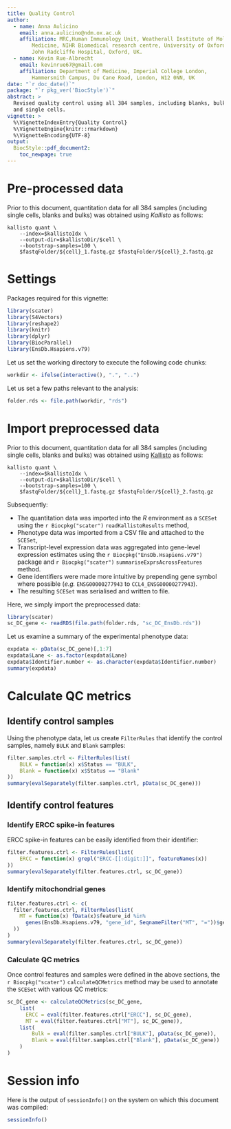 ```yaml
---
title: Quality Control
author:
  - name: Anna Aulicino
    email: anna.aulicino@ndm.ox.ac.uk
    affiliation: MRC,Human Immunology Unit, Weatherall Institute of Molecular
        Medicine, NIHR Biomedical research centre, University of Oxford,
        John Radcliffe Hospital, Oxford, UK.
  - name: Kévin Rue-Albrecht
    email: kevinrue67@gmail.com
    affiliation: Department of Medicine, Imperial College London,
        Hammersmith Campus, Du Cane Road, London, W12 0NN, UK
date: "`r doc_date()`"
package: "`r pkg_ver('BiocStyle')`"
abstract: >
  Revised quality control using all 384 samples, including blanks, bulks
  and single cells.
vignette: >
  %\VignetteIndexEntry{Quality Control}
  %\VignetteEngine{knitr::rmarkdown}
  %\VignetteEncoding{UTF-8}
output: 
  BiocStyle::pdf_document2:
    toc_newpage: true
---
```


# Pre-processed data

Prior to this document, quantitation data for all 384 samples
(including single cells, blanks and bulks) was obtained using _Kallisto_ 
as follows:

```
kallisto quant \
    --index=$kallistoIdx \
    --output-dir=$kallistoDir/$cell \
    --bootstrap-samples=100 \
    $fastqFolder/${cell}_1.fastq.gz $fastqFolder/${cell}_2.fastq.gz
```

# Settings

Packages required for this vignette:

```r
library(scater)
library(S4Vectors)
library(reshape2)
library(knitr)
library(dplyr)
library(BiocParallel)
library(EnsDb.Hsapiens.v79)
```

Let us set the working directory to execute the following code chunks:

```r
workdir <- ifelse(interactive(), ".", "..")
```

Let us set a few paths relevant to the analysis:

```r
folder.rds <- file.path(workdir, "rds")
```

# Import preprocessed data

Prior to this document, quantitation data for all 384 samples
(including single cells, blanks and bulks) was obtained using
[Kallisto](https://pachterlab.github.io/kallisto/)
as follows:

```
kallisto quant \
    --index=$kallistoIdx \
    --output-dir=$kallistoDir/$cell \
    --bootstrap-samples=100 \
    $fastqFolder/${cell}_1.fastq.gz $fastqFolder/${cell}_2.fastq.gz
```

Subsequently:

* The quantitation data was imported into the _R_ environment as a
  `SCESet` using the `r Biocpkg("scater")` `readKallistoResults` method,
* Phenotype data was imported from a CSV file and attached to the `SCESet`,
* Transcript-level expression data was aggregated into gene-level
    expression estimates using the `r Biocpkg("EnsDb.Hsapiens.v79")` package
    and `r Biocpkg("scater")` `summariseExprsAcrossFeatures` method.
* Gene identifiers were made more intuitive by prepending gene symbol where
    possible (*e.g.* `ENSG00000277943` to `CCL4_ENSG00000277943`).
* The resulting `SCESet` was serialised and written to file.

Here, we simply import the preprocessed data:

```r
library(scater)
sc_DC_gene <- readRDS(file.path(folder.rds, "sc_DC_EnsDb.rds"))
```

Let us examine a summary of the experimental phenotype data:

```r
expdata <- pData(sc_DC_gene)[,1:7]
expdata$Lane <- as.factor(expdata$Lane)
expdata$Identifier.number <- as.character(expdata$Identifier.number)
summary(expdata)
```

# Calculate QC metrics

## Identify control samples

Using the phenotype data, let us create `FilterRules` that identify
the control samples, namely `BULK` and `Blank` samples:

```r
filter.samples.ctrl <- FilterRules(list(
    BULK = function(x) x$Status == "BULK",
    Blank = function(x) x$Status == "Blank"
))
summary(evalSeparately(filter.samples.ctrl, pData(sc_DC_gene)))
```

## Identify control features 

### Identify ERCC spike-in features

ERCC spike-in features can be easily identified from their identifier:

```r
filter.features.ctrl <- FilterRules(list(
    ERCC = function(x) grepl("ERCC-[[:digit:]]", featureNames(x))
))
summary(evalSeparately(filter.features.ctrl, sc_DC_gene))
```

### Identify mitochondrial genes

```r
filter.features.ctrl <- c(
  filter.features.ctrl, FilterRules(list(
    MT = function(x) fData(x)$feature_id %in%
      genes(EnsDb.Hsapiens.v79, "gene_id", SeqnameFilter("MT", "="))$gene_id
  ))
)
summary(evalSeparately(filter.features.ctrl, sc_DC_gene))
```


### Calculate QC metrics

Once control features and samples were defined in the above sections,
the `r Biocpkg("scater")` `calculateQCMetrics` method may be used
to annotate the `SCESet` with various QC metrics:

```r
sc_DC_gene <- calculateQCMetrics(sc_DC_gene,
    list(
      ERCC = eval(filter.features.ctrl["ERCC"], sc_DC_gene),
      MT = eval(filter.features.ctrl["MT"], sc_DC_gene)),
    list(
        Bulk = eval(filter.samples.ctrl["BULK"], pData(sc_DC_gene)),
        Blank = eval(filter.samples.ctrl["Blank"], pData(sc_DC_gene))
    )
)
```



# Session info

Here is the output of `sessionInfo()` on the system on which this
document was compiled:

```r
sessionInfo()
```


[R]: http://r-project.org
[RStudio]: http://www.rstudio.com/
